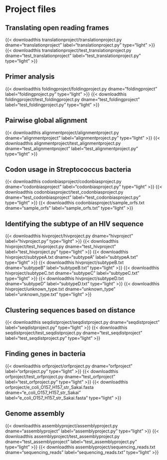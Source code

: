 
# Project files {.unnumbered}

## Translating open reading frames {.unnumbered}

{{< downloadthis translationproject/translationproject.py dname="translationproject" label="translationproject.py" type="light" >}} {{< downloadthis translationproject/test_translationproject.py dname="test_translationproject" label="test_translationproject.py" type="light" >}}
  
## Primer analysis {.unnumbered}

{{< downloadthis foldingproject/foldingproject.py dname="foldingproject" label="foldingproject.py" type="light" >}} {{< downloadthis foldingproject/test_foldingproject.py dname="test_foldingproject" label="test_foldingproject.py" type="light" >}}

## Pairwise global alignment {.unnumbered}

{{< downloadthis alignmentproject/alignmentproject.py dname="alignmentproject" label="alignmentproject.py" type="light" >}} {{< downloadthis alignmentproject/test_alignmentproject.py dname="test_alignmentproject" label="test_alignmentproject.py" type="light" >}}

## Codon usage in Streptococcus bacteria {.unnumbered}

{{< downloadthis codonbiasproject/codonbiasproject.py dname="codonbiasproject" label="codonbiasproject.py" type="light" >}} {{< downloadthis codonbiasproject/test_codonbiasproject.py dname="test_codonbiasproject" label="test_codonbiasproject.py" type="light" >}} {{< downloadthis codonbiasproject/sample_orfs.txt dname="sample_orfs" label="sample_orfs.txt" type="light" >}}

## Identifying the subtype of an HIV sequence {.unnumbered}

{{< downloadthis hivproject/hivproject.py dname="hivproject" label="hivproject.py" type="light" >}} {{< downloadthis hivproject/test_hivproject.py dname="test_hivproject" label="test_hivproject.py" type="light" >}} {{< downloadthis hivproject/subtypeA.txt dname="subtypeA" label="subtypeA.txt" type="light" >}} {{< downloadthis hivproject/subtypeB.txt dname="subtypeB" label="subtypeB.txt" type="light" >}} {{< downloadthis hivproject/subtypeC.txt dname="subtypeC" label="subtypeC.txt" type="light" >}} {{< downloadthis hivproject/subtypeD.txt dname="subtypeD" label="subtypeD.txt" type="light" >}} {{< downloadthis hivproject/unknown_type.txt dname="unknown_type" label="unknown_type.txt" type="light" >}}

## Clustering sequences based on distance {.unnumbered}

{{< downloadthis seqdistproject/seqdistproject.py dname="seqdistproject" label="seqdistproject.py" type="light" >}} {{< downloadthis seqdistproject/test_seqdistproject.py dname="test_seqdistproject" label="test_seqdistproject.py" type="light" >}}

## Finding genes in bacteria {.unnumbered}

{{< downloadthis orfproject/orfproject.py dname="orfproject" label="orfproject.py" type="light" >}} {{< downloadthis orfproject/test_orfproject.py dname="test_orfproject" label="test_orfproject.py" type="light" >}} {{< downloadthis orfproject/e_coli_O157_H157_str_Sakai.fasta dname="e_coli_O157_H157_str_Sakai" label="e_coli_O157_H157_str_Sakai.fasta" type="light" >}}

## Genome assembly {.unnumbered}

{{< downloadthis assemblyproject/assemblyproject.py dname="assemblyproject" label="assemblyproject.py" type="light" >}} {{< downloadthis assemblyproject/test_assemblyproject.py dname="test_assemblyproject" label="test_assemblyproject.py" type="light" >}} {{< downloadthis assemblyproject/sequencing_reads.txt dname="sequencing_reads" label="sequencing_reads.txt" type="light" >}}
